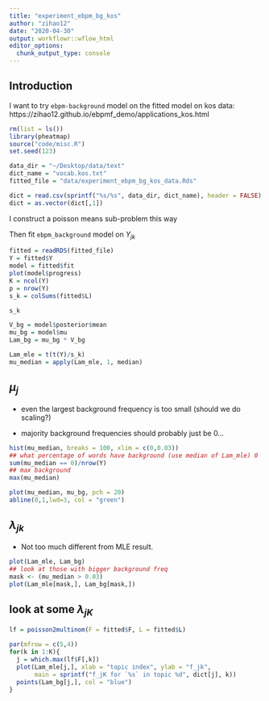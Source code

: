 ```yaml
---
title: "experiment_ebpm_bg_kos"
author: "zihao12"
date: "2020-04-30"
output: workflowr::wflow_html
editor_options:
  chunk_output_type: console
---
```


## Introduction
I want to try `ebpm-background` model on the fitted model on kos data: https://zihao12.github.io/ebpmf_demo/applications_kos.html

```r
rm(list = ls())
library(pheatmap)
source("code/misc.R")
set.seed(123)

data_dir = "~/Desktop/data/text"
dict_name = "vocab.kos.txt"
fitted_file = "data/experiment_ebpm_bg_kos_data.Rds"

dict = read.csv(sprintf("%s/%s", data_dir, dict_name), header = FALSE)
dict = as.vector(dict[,1])
```

I construct a poisson means sub-problem this way
\begin{align}
& Y_{jk} = \sum_i Z_{ijk}\\
& Z_{ijk} = X_{ij} \zeta_{ijk}\\
& \zeta_{ijk} = \frac{l_{ik} f_{jk}}{\sum_k l_{ik} f_{jk}}\\
\end{align}


Then fit `ebpm_background` model on $Y_{jk}$
```r
fitted = readRDS(fitted_file)
Y = fitted$Y
model = fitted$fit
plot(model$progress)
K = ncol(Y)
p = nrow(Y)
s_k = colSums(fitted$L)

s_k

V_bg = model$posterior$mean
mu_bg = model$mu
Lam_bg = mu_bg * V_bg

Lam_mle = t(t(Y)/s_k)
mu_median = apply(Lam_mle, 1, median)
```


## $\mu_j$
* even the largest background frequency is too small (should we do scaling?)\

* majority background frequencies should probably just be 0...
```r
hist(mu_median, breaks = 100, xlim = c(0,0.03))
## what percentage of words have background (use median of Lam_mle) 0
sum(mu_median == 0)/nrow(Y)
## max background
max(mu_median)

plot(mu_median, mu_bg, pch = 20)
abline(0,1,lwd=3, col = "green")
```

## $\lambda_{jk}$
* Not too much different from MLE result. \

```r
plot(Lam_mle, Lam_bg)
## look at those with bigger background freq
mask <- (mu_median > 0.03)
plot(Lam_mle[mask,], Lam_bg[mask,])
```

## look at some $\lambda_{jK}$
```r

lf = poisson2multinom(F = fitted$F, L = fitted$L)

par(mfrow = c(5,4))
for(k in 1:K){
  j = which.max(lf$F[,k])
  plot(Lam_mle[j,], xlab = "topic index", ylab = "f_jk",
       main = sprintf("f_jK for `%s` in topic %d", dict[j], k))
  points(Lam_bg[j,], col = "blue")
}

```



